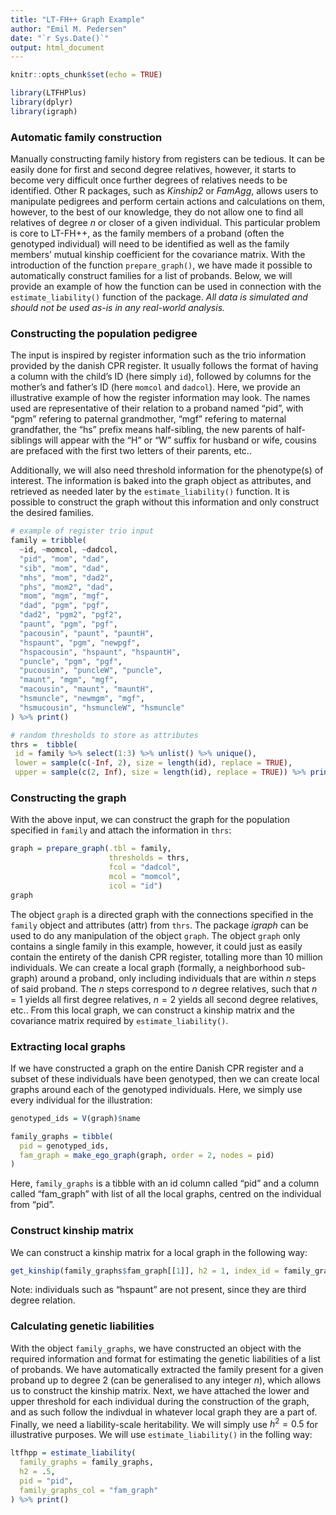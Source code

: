```yaml
---
title: "LT-FH++ Graph Example"
author: "Emil M. Pedersen"
date: "`r Sys.Date()`"
output: html_document
---
```


```r
knitr::opts_chunk$set(echo = TRUE)
```

```r
library(LTFHPlus)
library(dplyr)
library(igraph)
```


### Automatic family construction

Manually constructing family history from registers can be tedious. It can be easily done for first and second degree relatives, however, it starts to become very difficult once further degrees of relatives needs to be identified. Other R packages, such as *Kinship2* or *FamAgg*, allows users to manipulate pedigrees and perform certain actions and calculations on them, however, to the best of our knowledge, they do not allow one to find all relatives of degree $n$ or closer of a given individual. This particular problem is core to LT-FH++, as the family members of a proband (often the genotyped individual) will need to be identified as well as the family members' mutual kinship coefficient for the covariance matrix. 
   With the introduction of the function `prepare_graph()`, we have made it possible to automatically construct families for a list of probands. Below, we will provide an example of how the function can be used in connection with the `estimate_liability()` function of the package. *All data is simulated and should not be used as-is in any real-world analysis.*

### Constructing the population pedigree

The input is inspired by register information such as the trio information provided by the danish CPR register. It usually follows the format of having a column with the child's ID (here simply `id`), followed by columns for the mother's and father's ID (here `momcol` and `dadcol`). Here, we provide an illustrative example of how the register information may look. The names used are representative of their relation to a proband named "pid", with "pgm" refering to paternal grandmother, "mgf" refering to maternal grandfather, the "hs" prefix means half-sibling, the new parents of half-siblings will appear with the "H" or "W" suffix for husband or wife, cousins are prefaced with the first two letters of their parents, etc.. 

Additionally, we will also need threshold information for the phenotype(s) of interest. The information is baked into the graph object as attributes, and retrieved as needed later by the `estimate_liability()` function. It is possible to construct the graph without this information and only construct the desired families.

```r
# example of register trio input
family = tribble(
  ~id, ~momcol, ~dadcol,
  "pid", "mom", "dad",
  "sib", "mom", "dad",
  "mhs", "mom", "dad2",
  "phs", "mom2", "dad",
  "mom", "mgm", "mgf",
  "dad", "pgm", "pgf",
  "dad2", "pgm2", "pgf2",
  "paunt", "pgm", "pgf",
  "pacousin", "paunt", "pauntH",
  "hspaunt", "pgm", "newpgf",
  "hspacousin", "hspaunt", "hspauntH",
  "puncle", "pgm", "pgf",
  "pucousin", "puncleW", "puncle",
  "maunt", "mgm", "mgf",
  "macousin", "maunt", "mauntH",
  "hsmuncle", "newmgm", "mgf",
  "hsmucousin", "hsmuncleW", "hsmuncle"
) %>% print()

# random thresholds to store as attributes
thrs =  tibble(
 id = family %>% select(1:3) %>% unlist() %>% unique(),
 lower = sample(c(-Inf, 2), size = length(id), replace = TRUE),
 upper = sample(c(2, Inf), size = length(id), replace = TRUE)) %>% print()
```
### Constructing the graph
With the above input, we can construct the graph for the population specified in `family` and attach the information in `thrs`:

```r
graph = prepare_graph(.tbl = family, 
                      thresholds = thrs,
                      fcol = "dadcol",
                      mcol = "momcol",
                      icol = "id")
graph
```
The object `graph` is a directed graph with the connections specified in the `family` object and attributes (attr) from `thrs`. The package *igraph* can be used to do any manipulation of the object `graph`.
   The object `graph` only contains a single family in this example, however, it could just as easily contain the entirety of the danish CPR register, totalling more than $10$ million individuals. We can create a local graph (formally, a neighborhood sub-graph) around a proband, only including individuals that are within $n$ steps of said proband. The $n$ steps correspond to $n$ degree relatives, such that $n = 1$ yields all first degree relatives, $n = 2$ yields all second degree relatives, etc.. From this local graph, we can construct a kinship matrix and the covariance matrix required by `estimate_liability()`.

### Extracting local graphs

   If we have constructed a graph on the entire Danish CPR register and a subset of these individuals have been genotyped, then we can create local graphs around each of the genotyped individuals. Here, we simply use every individual for the illustration:
```r
genotyped_ids = V(graph)$name

family_graphs = tibble(
  pid = genotyped_ids,
  fam_graph = make_ego_graph(graph, order = 2, nodes = pid)
)
```
Here, `family_graphs` is a tibble with an id column called "pid" and a column called "fam_graph" with list of all the local graphs, centred on the individual from "pid". 

### Construct kinship matrix
   We can construct a kinship matrix for a local graph in the following way:
   
```r
get_kinship(family_graphs$fam_graph[[1]], h2 = 1, index_id = family_graphs$pid[1])
```
Note: individuals such as "hspaunt" are not present, since they are third degree relation.

### Calculating genetic liabilities

With the object `family_graphs`, we have constructed an object with the required information and format for estimating the genetic liabilities of a list of probands. We have automatically extracted the family present for a given proband up to degree $2$ (can be generalised to any integer $n$), which allows us to construct the kinship matrix. Next, we have attached the lower and upper threshold for each individual during the construction of the graph, and as such follow the indivdual in whatever local graph they are a part of. Finally, we need a liability-scale heritability. We will simply use $h^2 = 0.5$ for illustrative purposes. We will use `estimate_liability()` in the folling way:

```r
ltfhpp = estimate_liability(
  family_graphs = family_graphs,
  h2 = .5,
  pid = "pid",
  family_graphs_col = "fam_graph"
) %>% print()
```




